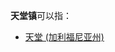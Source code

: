 '''天堂镇'''可以指：
{{PRC admin/disambig|34/08/28/100/000|43/11/26/101/000|44/53/21/112/000|52/06/25/103/000|62/06/23/108/000}}
* [[天堂_(加利福尼亚州)|天堂 (加利福尼亚州)]]

{{disambig|cat=三字中国镇名消歧义}}